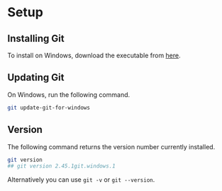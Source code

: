 # Setup

## Installing Git

To install on Windows, download the executable from [here](https://git-scm.com/).

## Updating Git

On Windows, run the following command.

```bash
git update-git-for-windows
```

## Version

The following command returns the version number currently installed.

```bash
git version
## git version 2.45.1git.windows.1
```

::: {.callout-note}
Alternatively you can use `git -v` or `git --version`.
:::
